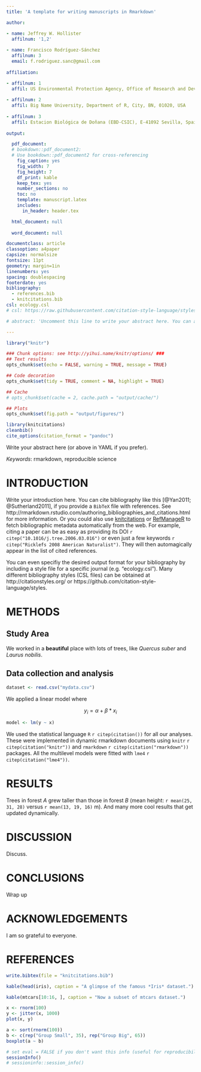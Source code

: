 ```yaml
---
title: 'A template for writing manuscripts in Rmarkdown'

author:  

- name: Jeffrey W. Hollister
  affilnum: '1,2'
  
- name: Francisco Rodríguez-Sánchez 
  affilnum: 3
  email: f.rodriguez.sanc@gmail.com
  
affiliation:

- affilnum: 1
  affil: US Environmental Protection Agency, Office of Research and Development, National Health and Environmental Effects Research Laboratory, Atlantic Ecology Division, 27 Tarzwell Drive  Narragansett, RI, 02882, USA
  
- affilnum: 2
  affil: Big Name University, Department of R, City, BN, 01020, USA
  
- affilnum: 3
  affil: Estacion Biológica de Doñana (EBD-CSIC), E-41092 Sevilla, Spain
  
output:

  pdf_document:
  # bookdown::pdf_document2:
  # Use bookdown::pdf_document2 for cross-referencing
    fig_caption: yes
    fig_width: 7
    fig_height: 7
    df_print: kable
    keep_tex: yes
    number_sections: no
    toc: no
    template: manuscript.latex
    includes:
      in_header: header.tex

  html_document: null
  
  word_document: null

documentclass: article
classoption: a4paper
capsize: normalsize
fontsize: 11pt
geometry: margin=1in
linenumbers: yes
spacing: doublespacing
footerdate: yes
bibliography: 
  - references.bib
  - knitcitations.bib
csl: ecology.csl
# csl: https://raw.githubusercontent.com/citation-style-language/styles/master/new-phytologist.csl

# abstract: 'Uncomment this line to write your abstract here. You can also write it below'

---
```



```r

library("knitr")

### Chunk options: see http://yihui.name/knitr/options/ ###
## Text results
opts_chunk$set(echo = FALSE, warning = TRUE, message = TRUE)

## Code decoration
opts_chunk$set(tidy = TRUE, comment = NA, highlight = TRUE)

## Cache
# opts_chunk$set(cache = 2, cache.path = "output/cache/")

## Plots
opts_chunk$set(fig.path = "output/figures/")

```


```r
library(knitcitations)
cleanbib()   
cite_options(citation_format = "pandoc")
```


\vspace{1cm}
\hrule
\singlespace

Write your abstract here (or above in YAML if you prefer).

\vspace{3mm}
\hrule
\vspace{3mm}

*Keywords*: rmarkdown, reproducible science


\doublespace

\bleft

\newpage


# INTRODUCTION

Write your introduction here. You can cite bibliography like this [@Yan2011; @Sutherland2011], if you provide a `BibTeX` file with references. See http://rmarkdown.rstudio.com/authoring_bibliographies_and_citations.html for more information. Or you could also use [knitcitations](https://cran.r-project.org/web/packages/knitcitations/index.html) or [RefManageR](https://cran.r-project.org/web/packages/RefManageR/index.html) to fetch bibliographic metadata automatically from the web. For example, citing a paper can be as easy as providing its DOI `r citep("10.1016/j.tree.2006.03.016")` or even just a few keywords `r citep("Ricklefs 2008 American Naturalist")`. They will then automagically appear in the list of cited references.

You can even specifiy the desired output format for your bibliography by including a style file for a specific journal (e.g. "ecology.csl"). Many different bibliography styles (CSL files) can be obtained at http://citationstyles.org/ or https://github.com/citation-style-language/styles.



# METHODS


## Study Area

We worked in a **beautiful** place with lots of trees, like *Quercus suber* and *Laurus nobilis*.


## Data collection and analysis

```r
dataset <- read.csv("mydata.csv")
```

We applied a linear model where

$$
y_{i} = \alpha + \beta*x_{i} 
$$

```r
model <- lm(y ~ x)
```

We used the statistical language `R` `r citep(citation())` for all our analyses. These were implemented in dynamic rmarkdown documents using `knitr` `r citep(citation("knitr"))` and `rmarkdown` `r citep(citation("rmarkdown"))` packages. All the multilevel models were fitted with `lme4` `r citep(citation("lme4"))`. 




# RESULTS

Trees in forest *A* grew taller than those in forest *B* (mean height: `r mean(25, 31, 28)` versus `r mean(13, 19, 16)` m). And many more cool results that get updated dynamically.




# DISCUSSION

Discuss.



# CONCLUSIONS

Wrap up


# ACKNOWLEDGEMENTS

I am so grateful to everyone.


# REFERENCES

```r
write.bibtex(file = "knitcitations.bib")
```

<div id ="refs"></div>


\eleft

\clearpage


\listoftables


\newpage

```r
kable(head(iris), caption = "A glimpse of the famous *Iris* dataset.")
```


\newpage

```r
kable(mtcars[10:16, ], caption = "Now a subset of mtcars dataset.")
```


\clearpage

\listoffigures


\newpage

```r
x <- rnorm(100)
y <- jitter(x, 1000)
plot(x, y)
```

\newpage

\blandscape

```r
a <- sort(rnorm(100))
b <- c(rep("Group Small", 35), rep("Group Big", 65))
boxplot(a ~ b)
```

\elandscape

\clearpage



```r
# set eval = FALSE if you don't want this info (useful for reproducibility) to appear 
sessionInfo()
# sessioninfo::session_info()
```

